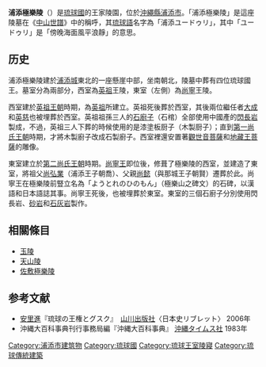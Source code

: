 {{coord|26|14|51.1|N|127|43|54.2|E|region:JP-47|display=title}}
{{Lewchewan
|img=Urasoe Yodore3.JPG
|imgwidth=200px
|caption=浦添極樂陵
{{maplink|frame=yes|plain=yes|type=point|zoom=14|frame-align=center|frame-width=200}}
|kanji=浦添ようどれ
|kana=ウラシーユードゥリ
|romaji=Urasii yuuduri
}}
'''浦添極樂陵'''（{{ryu|r=浦添ユードゥリ|kn=ウラシーユードゥリ|rm=Urasii Yuuduri}}）是[[琉球國|琉球國]]的王家陵園，位於[[沖繩縣|沖繩縣]][[浦添市|浦添市]]。「浦添極樂陵」是這座陵墓在《[[中山世譜|中山世譜]]》中的稱呼，其[[琉球語|琉球語]]名字為「浦添ユードゥリ」，其中「ユードゥリ」是「傍晚海面風平浪靜」的意思。

==历史==
浦添極樂陵建於[[浦添城|浦添城]]東北的一座懸崖中部，坐南朝北，陵墓中葬有四位琉球國王。墓室分為兩部分，西室為[[英祖_(琉球國王)|英祖]]王陵，東室（左側）為[[尚寧|尚寧]]王陵。

西室建於[[英祖王朝|英祖王朝]]時期，為[[英祖_(琉球國王)|英祖]]所建立。英祖死後葬於西室，其後兩位繼任者[[大成_(琉球國王)|大成]]和[[英慈|英慈]]也被埋葬於西室。英祖祖孫三人的[[石廚子|石廚子]]（石棺）全部使用中國產的[[閃長岩|閃長岩]]製成，不過，英祖三人下葬的時候使用的是漆塗板厨子（木製厨子）；直到[[第一尚氏王朝|第一尚氏王朝]]時期，才將木製廚子改成石製廚子。西室裡還安置著[[觀世音菩薩|觀世音菩薩]]和[[地藏王菩薩|地藏王菩薩]]的雕像。

東室建立於[[第二尚氏王朝|第二尚氏王朝]]時期。[[尚寧王|尚寧王]]即位後，修葺了極樂陵的西室，並建造了東室，將祖父[[尚弘業|尚弘業]]（浦添王子朝喬）、父親[[尚懿|尚懿]]（與那城王子朝賢）遷葬於此。尚寧王在極樂陵前豎立名為「ようとれのひのもん」（極樂山之碑文）的石碑，以漢語和日本語誌其事。尚寧王死後，也被埋葬於東室。東室的三個石廚子分別使用閃長岩、[[砂岩|砂岩]]和[[石灰岩|石灰岩]]製作。

==相關條目==
*[[玉陵|玉陵]]
*[[天山陵|天山陵]]
*[[佐敷極樂陵|佐敷極樂陵]]

==参考文献==
*[[安里進|安里進]]『琉球の王権とグスク』　[[山川出版社|山川出版社]]〈日本史リブレット〉 2006年
*沖縄大百科事典刊行事務局編『沖縄大百科事典』 [[沖縄タイムス社|沖縄タイムス社]] 1983年
{{commonscat|Urasoe_Yodore|position=left}}

[[Category:浦添市建筑物|Category:浦添市建筑物]]
[[Category:琉球國|Category:琉球國]]
[[Category:琉球王室陵寢|Category:琉球王室陵寢]]
[[Category:琉球傳統建築|Category:琉球傳統建築]]